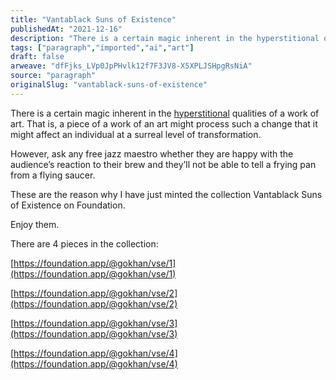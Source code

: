 ```yaml
---
title: "Vantablack Suns of Existence"
publishedAt: "2021-12-16"
description: "There is a certain magic inherent in the hyperstitional qualities of a work of art. That is, a piece of a work of an art might process such a change ......"
tags: ["paragraph","imported","ai","art"]
draft: false
arweave: "dfFjks_LVp0JpPHvlk12f7F3JV8-X5XPLJSHpgRsNiA"
source: "paragraph"
originalSlug: "vantablack-suns-of-existence"
---
```


There is a certain magic inherent in the [hyperstitional](https://vimeo.com/146435027) qualities of a work of art. That is, a piece of a work of an art might process such a change that it might affect an individual at a surreal level of transformation.

However, ask any free jazz maestro whether they are happy with the audience’s reaction to their brew and they’ll not be able to tell a frying pan from a flying saucer.

These are the reason why I have just minted the collection Vantablack Suns of Existence on Foundation.

Enjoy them.

There are 4 pieces in the collection:

[https://foundation.app/@gokhan/vse/1](https://foundation.app/@gokhan/vse/1)

[https://foundation.app/@gokhan/vse/2](https://foundation.app/@gokhan/vse/2)

[https://foundation.app/@gokhan/vse/3](https://foundation.app/@gokhan/vse/3)

[https://foundation.app/@gokhan/vse/4](https://foundation.app/@gokhan/vse/4)